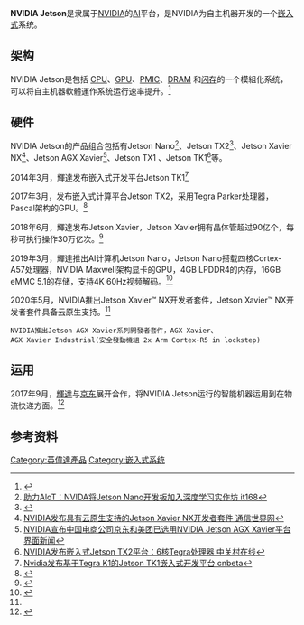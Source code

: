 '''NVIDIA Jetson'''是隶属于[[NVIDIA|NVIDIA]]的[[AI|AI]]平台，是NVIDIA为自主机器开发的一个[[嵌入式|嵌入式]]系统。

== 架构 ==

NVIDIA Jetson是包括 [[CPU|CPU]]、[[GPU|GPU]]、[[PMIC|PMIC]]、[[DRAM|DRAM]] 和[[闪存|闪存]]的一个模組化系统，可以将自主机器軟體運作系统运行速率提升。<ref>{{Cite web |url=http://news.eeworld.com.cn/qrs/ic483621.html |title=Jetson布局已成型 打造自主机器的AI边缘计算平台家族  电子工程世界 |accessdate=2020-08-18 |archive-date=2020-02-08 |archive-url=https://web.archive.org/web/20200208174404/http://news.eeworld.com.cn/qrs/ic483621.html |dead-url=no }}</ref>

== 硬件 ==

NVIDIA Jetson的产品组合包括有Jetson Nano<ref>[http://software.it168.com/a2019/0710/6016/000006016575.shtml 助力AloT：NVIDA将Jetson Nano开发板加入深度学习实作坊 it168]</ref>、Jetson TX2<ref>{{Cite web |url=http://www.afzhan.com/news/detail/64023.html |title=英伟达新一代嵌入式计算平台 Jetson TX2 中国安防网 |accessdate=2020-08-18 |archive-date=2020-02-04 |archive-url=https://web.archive.org/web/20200204073957/http://www.afzhan.com/news/detail/64023.html |dead-url=no }}</ref>、Jetson Xavier NX<ref name="#1">[http://www.cww.net.cn/article?id=469877 NVIDIA发布具有云原生支持的Jetson Xavier NX开发者套件 通信世界网]</ref>、Jetson AGX Xavier<ref>[https://www.jiemian.com/article/2641996.html NVIDIA宣布中国电商公司京东和美团已选用NVIDIA Jetson AGX Xavier平台 界面新闻]</ref>、Jetson TX1 、Jetson TK1<ref>[https://m.zol.com.cn/diybbs/d35025_2889_uid_qq_2174360v913z89c.html NVIDIA发布嵌入式Jetson TX2平台：6核Tegra处理器 中关村在线]</ref>等。

2014年3月，輝達发布嵌入式开发平台Jetson TK1<ref>[https://www.cnbeta.com/articles/tech/277966.htm Nvidia发布基于Tegra K1的Jetson TK1嵌入式开发平台 cnbeta]</ref>

2017年3月，发布嵌入式计算平台Jetson TX2，采用Tegra Parker处理器，Pascal架构的GPU。<ref>{{Cite web |url=http://news.mydrivers.com/1/522/522513.htm |title=NVIDIA发布Jetson TX2开发板：首发16nm新Tegra 快科技 |accessdate=2020-08-20 |archive-date=2020-02-04 |archive-url=https://web.archive.org/web/20200204025111/http://news.mydrivers.com/1/522/522513.htm |dead-url=no }}</ref>

2018年6月，輝達发布Jetson Xavier，Jetson Xavier拥有晶体管超过90亿个，每秒可执行操作30万亿次。<ref>{{Cite web |url=https://www.leiphone.com/news/201806/DJ7Gllm4bCNxYQWm.html |title=Nvidia首款为机器人设计的AI芯片Jetson Xavier发布，30 TOPS性能功耗仅30瓦 雷锋网 |accessdate=2020-08-20 |archive-date=2018-10-27 |archive-url=https://web.archive.org/web/20181027183449/https://www.leiphone.com/news/201806/DJ7Gllm4bCNxYQWm.html |dead-url=no }}</ref>

2019年3月，輝達推出AI计算机Jetson Nano，Jetson Nano搭载四核Cortex-A57处理器，NVIDIA Maxwell架构显卡的GPU，4GB LPDDR4的内存，16GB eMMC 5.1的存储，支持4K 60Hz视频解码。<ref>{{Cite web |url=http://tech.163.com/19/0319/10/EAKGGQM800098IEO.html |title=英伟达发布Jetson Nano迷你AI计算机  网易 |accessdate=2020-08-18 |archive-date=2019-03-28 |archive-url=https://web.archive.org/web/20190328221735/http://tech.163.com/19/0319/10/EAKGGQM800098IEO.html |dead-url=no }}</ref>

2020年5月，NVIDIA推出Jetson Xavier™ NX开发者套件，Jetson Xavier™ NX开发者套件具备云原生支持。<ref name="#1"/>
 NVIDIA推出Jetson AGX Xavier系列開發者套件，AGX Xavier、AGX Xavier Industrial(安全發動機組 2x Arm Cortex-R5 in lockstep)
== 运用 ==

2017年9月，[[輝達|輝達]]与[[京東_(網站)|京东]]展开合作，将NVIDIA Jetson运行的智能机器运用到在物流快递方面。<ref>{{Cite web |url=http://www.enet.com.cn/article/2017/0927/A20170927037343.html |title=英伟达助力京东人工智能物流与配送，5年内投放100万台无人机  硅谷动力 |accessdate=2020-08-18 |archive-date=2017-11-12 |archive-url=https://web.archive.org/web/20171112154319/http://www.enet.com.cn/article/2017/0927/A20170927037343.html |dead-url=no }}</ref>

== 参考资料 ==
{{reflist}}

[[Category:英偉達產品|Category:英偉達產品]]
[[Category:嵌入式系统|Category:嵌入式系统]]